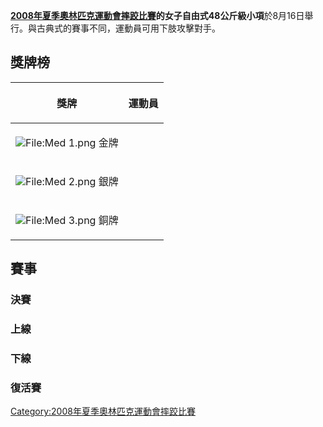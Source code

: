 {{2008年夏季奧林匹克運動會摔跤比賽}}

'''[[2008年夏季奧林匹克運動會摔跤比賽|2008年夏季奧林匹克運動會摔跤比賽]]的女子自由式48公斤級小項'''於8月16日舉行。與古典式的賽事不同，運動員可用下肢攻擊對手。

== 獎牌榜 ==
{| class="wikitable"
|- bgcolor="#efefef"
!align="center"|'''獎牌'''
!align="center"|'''運動員'''
|-
| bgcolor="gold" | [[File:Med_1.png|File:Med 1.png]] 金牌
| {{flagIOCathlete|[[卡萝尔·黄|-{zh-hans:卡萝尔·黄;zh-hant:黃嘉露}-]]|CAN|2008年夏季}}
|-
| bgcolor="silver" | [[File:Med_2.png|File:Med 2.png]] 銀牌
| {{flagIOCathlete|[[伊调千春|伊调千春]]|JPN|2008年夏季}}
|-
| bgcolor="cc9966" | [[File:Med_3.png|File:Med 3.png]] 銅牌
| {{flagIOCathlete|[[玛丽亚·斯塔德尼克|玛丽亚·-{zh-hans:斯塔德尼克;zh-hant:史塔尼克}-]]|AZE|2008年夏季}}<br />{{flagIOCathlete|[[伊里妮·默林妮|伊里妮·-{zh-hans:默林妮;zh-hk:瑪蘭妮;zh-tw:墨倫尼;}-]]|UKR|2008年夏季}}
|}

== 賽事 ==
=== 決賽 ===
{{2TeamBracket-Tennis3NoSeeds
| RD1=決賽
| team-width=200
| RD1-team1='''{{flagIOCathlete|[[黃嘉露|黃嘉露]]|CAN|2008年夏季}}'''
| RD1-score1-1='''4'''
| RD1-score1-2='''2'''
| RD1-score1-3= 
| RD1-team2={{flagIOCathlete|[[伊调千春|伊调千春]]|JPN|2008年夏季}}
| RD1-score2-1=0
| RD1-score2-2=1
| RD1-score2-3= 
}}

=== 上線 ===
{{16TeamBracket-Compact-Wrestling
| RD1=32強
| RD2=16強
| RD3=8強
| RD4=4強

| team-width=185
| score-width=20

| RD2-team01='''{{flagIOCathlete|[[塔季扬娜_·巴卡特尤克|塔季扬娜 ·巴卡特尤克]]|KAZ|2008年夏季}}'''
| RD2-score01-1='''1
| RD2-score01-2='''1
| RD2-score01-3= 
| RD2-team02={{flagIOCathlete|[[亚历山德拉·恩格尔哈特|亚历山德拉·恩格尔哈特]]|GER|2008年夏季}}
| RD2-score02-1=0
| RD2-score02-2=0
| RD2-score02-3= 

| RD2-team03='''{{flagIOCathlete|[[英格丽德·梅德拉诺|英格丽德·梅德拉诺]]|ESA|2008年夏季}}'''
| RD2-score03-1='''5
| RD2-score03-2=7
| RD2-score03-3='''0
| RD2-team04={{flagIOCathlete|[[埃丝特拉·多布雷|埃丝特拉·多布雷]]|ROU|2008年夏季}}
| RD2-score04-1=1
| RD2-score04-2='''7
| RD2-score04-3=0

| RD2-team05='''{{flagIOCathlete|[[黃嘉露|黃嘉露]]|CAN|2008年夏季}}'''
| RD2-score05-1='''4
| RD2-score05-2='''2
| RD2-score05-3= 
| RD2-team06={{flagIOCathlete|[[玛丽亚·斯塔德尼克|玛丽亚·斯塔德尼克]]|AZE|2008年夏季}}
| RD2-score06-1=3
| RD2-score06-2=0
| RD2-score06-3= 

| RD2-team07= '''{{flagIOCathlete|[[金亨住|金亨住]]|KOR|2008年夏季}}''' 
| RD2-score07-1='''6
| RD2-score07-2='''4
| RD2-score07-3= 
| RD2-team08={{flagIOCathlete|[[凯拉·布雷姆纳|凯拉·布雷姆纳]]|AUS|2008年夏季}}
| RD2-score08-1=0
| RD2-score08-2=0
| RD2-score08-3= 

| RD3-team01='''{{flagIOCathlete|[[塔季扬娜_·巴卡特尤克|塔季扬娜 ·巴卡特尤克]]|KAZ|2008年夏季}}'''
| RD3-score01-1='''5
| RD3-score01-2='''2
| RD3-score01-3= 
| RD3-team02={{flagIOCathlete|[[英格丽德·梅德拉诺|英格丽德·梅德拉诺]]|ESA|2008年夏季}}
| RD3-score02-1=0
| RD3-score02-2=0
| RD3-score02-3= 

| RD3-team03='''{{flagIOCathlete|[[黃嘉露|黃嘉露]]|CAN|2008年夏季}}'''
| RD3-score03-1='''1
| RD3-score03-2='''1
| RD3-score03-3= 
| RD3-team04={{flagIOCathlete|[[金亨住|金亨住]]|KOR|2008年夏季}} 
| RD3-score04-1=0
| RD3-score04-2=0
| RD3-score04-3= 

| RD4-team01={{flagIOCathlete|[[塔季扬娜_·巴卡特尤克|塔季扬娜 ·巴卡特尤克]]|KAZ|2008年夏季}}
| RD4-score01-1=0
| RD4-score01-2=0
| RD4-score01-3= 
| RD4-team02='''{{flagIOCathlete|[[黃嘉露|黃嘉露]]|CAN|2008年夏季}}'''
| RD4-score02-1='''1
| RD4-score02-2='''4
| RD4-score02-3= 
}}

=== 下線 ===
{{16TeamBracket-Compact-Wrestling
| RD1=32強
| RD2=16強
| RD3=8強
| RD4=4強

| team-width=185
| score-width=20

| RD1-team15= '''{{flagIOCathlete|[[瓦内萨·布布里扬|瓦内萨·布布里扬]]|FRA|2008年夏季}}''' 
| RD1-score15-1='''1
| RD1-score15-2='''1
| RD1-score15-3= 
| RD1-team16= {{flagIOCathlete|[[马耶利丝·耶塞妮娅·卡里帕·卡斯蒂略|马耶利丝·耶塞妮娅·卡里帕·卡斯蒂略]]|VEN|2008年夏季}} 
| RD1-score16-1=0
| RD1-score16-2=0
| RD1-score16-3= 

| RD2-team01='''{{flagIOCathlete|[[伊调千春|伊调千春]]|JPN|2008年夏季}}'''
| RD2-score01-1=0
| RD2-score01-2='''1
| RD2-score01-3='''1
| RD2-team02={{flagIOCathlete|[[黎笑媚|黎笑媚]]|CHN|2008年夏季}}
| RD2-score02-1='''1
| RD2-score02-2=0
| RD2-score02-3=0

| RD2-team03='''{{flagIOCathlete|[[伊里妮·默林妮|伊里妮·默林妮]]|UKR|2008年夏季}}'''
| RD2-score03-1='''F'''
| RD2-score03-2= 
| RD2-score03-3= 
| RD2-team04= {{flagIOCathlete|[[佐格特巴扎尔·恩克冈扎尔嘎勒|佐格特巴扎尔·恩克冈扎尔嘎勒]]|MGL|2008年夏季}}
| RD2-score04-1= 
| RD2-score04-2= 
| RD2-score04-3= 

| RD2-team05={{flagIOCathlete|[[索菲娅·马特松|索菲娅·马特松]] |SWE|2008年夏季}}
| RD2-score05-1=1
| RD2-score05-2=1
| RD2-score05-3= 
| RD2-team06='''{{flagIOCathlete|[[克拉丽莎·丘恩|克拉丽莎·丘恩]]|USA|2008年夏季}}'''
| RD2-score06-1='''2
| RD2-score06-2='''4
| RD2-score06-3= 

| RD2-team07= {{flagIOCathlete|[[扎米拉·拉赫曼诺娃|扎米拉·拉赫曼诺娃]]|RUS|2008年夏季}} 
| RD2-score07-1=1
| RD2-score07-2=2
| RD2-score07-3= 
| RD2-team08='''{{flagIOCathlete|[[瓦内萨·布布里扬|瓦内萨·布布里扬]]|FRA|2008年夏季}}''' 
| RD2-score08-1='''3
| RD2-score08-2='''3
| RD2-score08-3= 

| RD3-team01='''{{flagIOCathlete|[[伊调千春|伊调千春]]|JPN|2008年夏季}}'''
| RD3-score01-1=0
| RD3-score01-2=0
| RD3-score01-3='''F
| RD3-team02={{flagIOCathlete|[[伊里妮·默林妮|伊里妮·默林妮]]|UKR|2008年夏季}}
| RD3-score02-1='''1
| RD3-score02-2='''1
| RD3-score02-3= 

| RD3-team03='''{{flagIOCathlete|[[克拉丽莎·丘恩|克拉丽莎·丘恩]]|USA|2008年夏季}}'''
| RD3-score03-1='''6
| RD3-score03-2='''2
| RD3-score03-3= 
| RD3-team04={{flagIOCathlete|[[瓦内萨·布布里扬|瓦内萨·布布里扬]]|FRA|2008年夏季}} 
| RD3-score04-1=1
| RD3-score04-2=1
| RD3-score04-3= 

| RD4-team01='''{{flagIOCathlete|[[伊调千春|伊调千春]]|JPN|2008年夏季}}'''
| RD4-score01-1='''1
| RD4-score01-2=0
| RD4-score01-3='''1
| RD4-team02={{flagIOCathlete|[[克拉丽莎·丘恩|克拉丽莎·丘恩]]|USA|2008年夏季}}
| RD4-score02-1=0
| RD4-score02-2='''3
| RD4-score02-3=1
}}

=== 復活賽 ===
{{8TeamBracket-Compact-NoSeeds-Byes
| RD1=首圈
| RD2=次圈
| RD3=銅牌賽

| team-width=185
| score-width=30

| RD1-team07={{flagIOCathlete|[[玛丽亚·斯塔德尼克|玛丽亚·斯塔德尼克]]|AZE|2008年夏季}}
| RD1-score07= 
| RD1-team08=BYE
| RD1-score08= 

| RD2-team03={{flagIOCathlete|[[金亨住|金亨住]]|KOR|2008年夏季}} 
| RD2-score03=0 2
| RD2-team04='''{{flagIOCathlete|[[玛丽亚·斯塔德尼克|玛丽亚·斯塔德尼克]]|AZE|2008年夏季}}'''
| RD2-score04='''1''' '''3'''

| RD3-team01={{flagIOCathlete|[[塔季扬娜·巴卡特尤克|塔季扬娜·巴卡特尤克]]|KAZ|2008年夏季}}
| RD3-score01=1 0
| RD3-team02='''{{flagIOCathlete|[[玛丽亚·斯塔德尼克|玛丽亚·斯塔德尼克]]|AZE|2008年夏季}}'''
| RD3-score02='''2''' '''8'''
}}
{{8TeamBracket-Compact-NoSeeds-Byes
| RD1=首圈
| RD2=次圈
| RD3=銅牌賽

| team-width=185
| score-width=30

| RD1-team07={{flagIOCathlete|[[黎笑媚|黎笑媚]]|CHN|2008年夏季}}
| RD1-score07= 
| RD1-team08=BYE
| RD1-score08= 

| RD2-team03='''{{flagIOCathlete|[[伊里妮·默林妮|伊里妮·默林妮]]|UKR|2008年夏季}}'''
| RD2-score03=0 '''4''' '''F'''
| RD2-team04={{flagIOCathlete|[[黎笑媚|黎笑媚]]|CHN|2008年夏季}}
| RD2-score04='''1''' 0

| RD3-team01={{flagIOCathlete|[[克拉丽莎·丘恩|克拉丽莎·丘恩]]|USA|2008年夏季}}
| RD3-score01=0 1
| RD3-team02='''{{flagIOCathlete|[[伊里妮·默林妮|伊里妮·默林妮]]|UKR|2008年夏季}}'''
| RD3-score02='''2''' '''4'''
}}

[[Category:2008年夏季奧林匹克運動會摔跤比賽|Category:2008年夏季奧林匹克運動會摔跤比賽]]